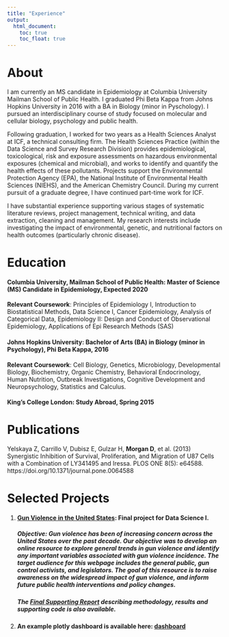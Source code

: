 ```yaml
---
title: "Experience"
output: 
  html_document:
    toc: true
    toc_float: true
---
```


# About

I am currently an MS candidate in Epidemiology at Columbia University Mailman School of Public Health. I graduated Phi Beta Kappa from Johns Hopkins University in 2016 with a BA in Biology (minor in Pyschology). I pursued an interdisciplinary course of study focused on molecular and cellular biology, psychology and public health.

Following graduation, I worked for two years as a Health Sciences Analyst at ICF, a technical consulting firm. The Health Sciences Practice (within the Data Science and Survey Research Division) provides epidemiological, toxicological, risk and exposure assessments on hazardous environmental exposures (chemical and microbial), and works to identify and quantify the health effects of these pollutants. Projects support the Environmental Protection Agency (EPA), the National Institute of Environmental Health Sciences (NIEHS), and the American Chemistry Council. During my current pursuit of a graduate degree, I have continued part-time work for ICF.

I have substantial experience supporting various stages of systematic literature reviews, project management, technical writing, and data extraction, cleaning and management. My research interests include investigating the impact of environmental, genetic, and nutritional factors on health outcomes (particularly chronic disease).  

# Education

#### **Columbia University, Mailman School of Public Health**: Master of Science (MS) Candidate in Epidemiology, Expected 2020

**Relevant Coursework**: Principles of Epidemiology I, Introduction to Biostatistical Methods, Data Science I, Cancer Epidemiology, Analysis of Categorical Data, Epidemiology II: Design and Conduct of Observational Epidemiology, Applications of Epi Research Methods (SAS)

#### **Johns Hopkins University**: Bachelor of Arts (BA) in Biology (minor in Psychology), Phi Beta Kappa, 2016

**Relevant Coursework**: Cell Biology, Genetics, Microbiology, Developmental Biology, Biochemistry, Organic Chemistry, Behavioral Endocrinology, Human Nutrition, Outbreak Investigations, Cognitive Development and Neuropsychology, Statistics and Calculus.

#### **King's College London**: Study Abroad, Spring 2015

# Publications
Yelskaya Z, Carrillo V, Dubisz E, Gulzar H, **Morgan D**, et al. (2013) Synergistic Inhibition of Survival, Proliferation, and Migration of U87 Cells with a Combination of LY341495 and Iressa. PLOS ONE 8(5): e64588. https://doi.org/10.1371/journal.pone.0064588

# Selected Projects

1. #### **[Gun Violence in the United States](https://eshea6.github.io/us_gun_violence.github.io/)**: Final project for Data Science I. 
##### **Objective**: Gun violence has been of increasing concern across the United States over the past decade. Our objective was to develop an online resource to explore general trends in gun violence and identify any important variables associated with gun violence incidence. The target audience for this webpage includes the general public, gun control activists, and legislators. The goal of this resource is to raise awareness on the widespread impact of gun violence, and inform future public health interventions and policy changes.
##### The **[Final Supporting Report](https://github.com/devon-m2/p8105_Gun-Violence_Final-Report)** describing methodology, results and supporting code is also available. 

1. #### An example plotly dashboard is available here: [dashboard](dashboard_template.html)